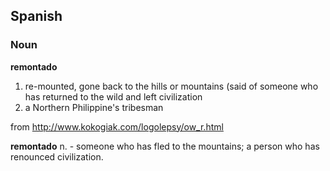 ==Spanish==

===Noun===
'''remontado'''

# re-mounted, gone back to the hills or mountains (said of someone who has returned to the wild and left civilization
# a Northern Philippine's tribesman

from http://www.kokogiak.com/logolepsy/ow_r.html

'''remontado'''
n. - someone who has fled to the mountains; a person who has renounced civilization.